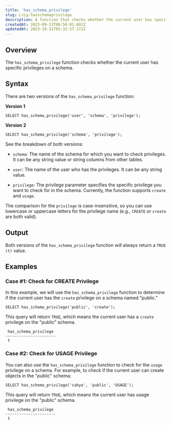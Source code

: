 ```yaml
---
title: 'has_schema_privilege'
slug: LrLg-hasschemaprivilege
description: A function that checks whether the current user has specific privileges on a schema. More information here.
createdAt: 2023-09-13T06:56:01.691Z
updatedAt: 2023-10-31T05:32:57.172Z
---
```


## **Overview**

The `has_schema_privilege` function checks whether the current user has specific privileges on a schema.&#x20;

## **Syntax**

There are two versions of the `has_schema_privilege` function:

**Version 1**

```pgsql
SELECT has_schema_privilege('user', 'schema', 'privilege');
```

**Version 2**

```pgsql
SELECT has_schema_privilege('schema', 'privilege');
```

See the breakdown of both versions:

*   `schema`: The name of the schema for which you want to check privileges. It can be any string value or string columns from other tables.

*   `user`: The name of the user who has the privileges. It can be any string value.

*   `privilege`: The privilege parameter specifies the specific privilege you want to check for in the schema. Currently, the function supports `create` and `usage`.&#x20;

The comparison for the `privilege` is case-insensitive, so you can use lowercase or uppercase letters for the privilege name (e.g., `CREATE` or `create` are both valid).

## **Output**

Both versions of the `has_schema_privilege` function will always return a `TRUE (t)` value.

## **Examples**

### Case #1: Check for CREATE Privilege

In this example, we will use the `has_schema_privilege` function to determine if the current user has the `create` privilege on a schema named "public."

```pgsql
SELECT has_schema_privilege('public', 'create');
```

This query will return `TRUE`, which means the current user has a `create` privilege on the "public" schema.

```pgsql
 has_schema_privilege 
----------------------
 t
```

### Case #2: Check for USAGE Privilege

You can also use the `has_schema_privilege` function to check for the `usage` privilege on a schema. For example, to check if the current user can create objects in the "public" schema:

```pgsql
SELECT has_schema_privilege('cahyo', 'public', 'USAGE');
```

This query will return `TRUE`, which means the current user has usage privilege on the "public" schema.

```pgsql
 has_schema_privilege 
----------------------
 t
```

